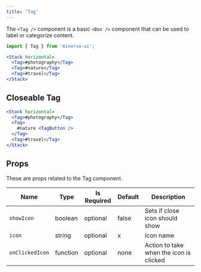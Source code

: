 ```yaml
---
title: 'Tag'
---
```


The `<Tag />` component is a basic `<Box />` component that can be used to label or categorize content.

```js
import { Tag } from 'minerva-ui';
```

```jsx live
<Stack horizontal>
  <Tag>#photography</Tag>
  <Tag>#nature</Tag>
  <Tag>#travel</Tag>
</Stack>
```

## Closeable Tag

```jsx live
<Stack horizontal>
  <Tag>#photography</Tag>
  <Tag>
    #nature <TagButton />
  </Tag>
  <Tag>#travel</Tag>
</Stack>
```

## Props

These are props related to the Tag component.

| Name            | Type     | Is Required | Default | Description                             |
| --------------- | -------- | ----------- | ------- | --------------------------------------- |
| `showIcon`      | boolean  | optional    | false   | Sets if close icon should show          |
| `icon`          | string   | optional    | x       | Icon name                               |
| `onClickedIcon` | function | optional    | none    | Action to take when the icon is clicked |
